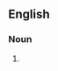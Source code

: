 {{also|Reamers}}

==English==

===Noun===
{{head|en|noun plural form}}

# {{plural of|reamer|lang=en}}